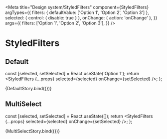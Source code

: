 
<Meta
  title="Design system/StyledFilters"
  component={StyledFilters}
  argTypes={{
    filters: { defaultValue: ['Option 1', 'Option 2', 'Option 3'] },
    selected: { control: { disable: true } },
    onChange: { action: 'onChange' },
  }}
  args={{
    filters: ['Option 1', 'Option 2', 'Option 3'],
  }}
/>

# StyledFilters

## Default

  const [selected, setSelected] = React.useState('Option 1');
  return <StyledFilters {...props} selected={selected} onChange={setSelected} />;
};

<Story name="Default">{DefaultStory.bind({})}</Story>

<ArgsTable story="Default" />

## MultiSelect

  const [selected, setSelected] = React.useState([]);
  return <StyledFilters {...props} selected={selected} onChange={setSelected} />;
};

<Story name="MultiSelect">{MultiSelectStory.bind({})}</Story>
